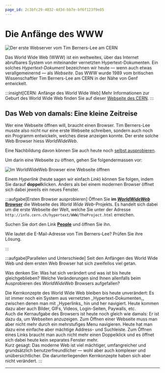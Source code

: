 ```yaml
---
page_id: 2c3bfc29-4032-4d3d-bb7e-bf6f123f9e85
---
```



# Die Anfänge des WWW
![Der erste Webserver vom Tim Berners-Lee am [CERN](https://home.cern/science/computing/birth-web)](img/first-web-server.jpg)

Das World Wide Web (WWW) ist ein weltweites, über das Internet abrufbares System von miteinander vernetzten Hypertext-Dokumenten. Ein solches _Hypertext-Dokument_ bezeichnen wir heute — wenn auch etwas verallgemeinernd — als _Webseite_. Das WWW wurde 1989 vom britischen Wissenschaftler Tim Berners-Lee am CERN in der Nähe von Genf entwickelt.

:::insight[CERN: Anfänge des World Wide Web]
Mehr Informationen zur Geburt des World Wide Web finden Sie auf dieser [Webseite des CERN](https://home.cern/science/computing/birth-web).
:::

## Das Web von damals: Eine kleine Zeitreise
Wer eine Webseite öffnen will, braucht einen Browser. Tim Berners-Lee musste also nicht nur eine erste Webseite schreiben, sondern auch noch ein Programm entwickeln, welches diese anzeigen konnte. Der erste solche Web Browser hiess _WorldWideWeb_.

Eine Nachbildung davon können Sie auch heute noch
[selbst ausprobieren](https://worldwideweb.cern.ch/browser/).

Um darin eine Webseite zu öffnen, gehen Sie folgendermassen vor:

![Im WorldWideWeb Browser eine Webseite öffnen](img/first-browser-visit-website.png)

Einem _Hyperlink_ (heute sagen wir einfach _Link_) können Sie folgen, indem Sie darauf **doppel**klicken. Anders als bei einem modernen Browser öffnet sich dabei jeweils ein neues Fenster.

:::aufgabe[Ersten Browser ausprobieren]
<TaskState id="3ffbdcd7-d373-4858-95d7-c99fad4f7613" />
Öffnen Sie **im [_WorldWideWeb_ Browser](https://worldwideweb.cern.ch/browser/)** die Webseite des _World Wide Web_-Projekts. Es handelt sich dabei um die erste Webseite der Welt, welche Sie unter der Adresse `http://info.cern.ch/hypertext/WWW/TheProject.html` erreichen.

Suchen Sie dort den Link __<u>People</u>__ und öffnen Sie ihn.

Wie lautet die E-Mail-Adresse von Tim Berners-Lee? Prüfen Sie ihre Lösung.

<String id="24c0dae3-91d2-45ea-8472-a620fdc96705" label="Antwort" solution="timbl@info.cern.ch" placeholder="E-Mail..." />
:::

:::aufgabe[Parallelen und Unterschiede]
<TaskState id="342a1072-3467-4903-9b8f-431d030286da" />
Seit den Anfängen des World Wide Web und dem ersten Web Browser hat sich zweifellos viel getan.

Was denken Sie: Was hat sich verändert und was ist bis heute gleichgeblieben? Welche Veränderungen sind Ihnen allenfalls beim Ausprobieren des _WorldWideWeb_ Browsers aufgefallen?

<QuillV2 id="1f679697-ec75-4486-886b-92747a34f699" />

<Solution id="63d85b3e-380d-4cfc-91c1-0d6fb471b63b" title="Antwortvorschlag">
  Die Kernkonzepte des World Wide Web bleiben bis heute unverändert: Es ist immer noch ein System aus vernetzten _Hypertext-Dokumenten_, zwischen denen man mit _Hyperlinks_ hin und her navigiert. Heute kommen dazu aber auch Bilder, GIFs, Videos, Login-Seiten, Paywalls, etc.
  <br />
  Auch die Kernaufgabe des Browsers ist heute noch gleich wie damals: Er ist dazu da, um Webseiten anzuzeigen. Zum Öffnen einer Webseite muss man aber nicht mehr durch ein mehrstufiges Menu navigieren. Heute hat man dazu eine einfache aber mächtige Address- und Suchleiste. Zum Öffnen eines Links braucht man auch nicht mehr einen Doppelklick und es öffnet sich dabei heute kein separates Fenster mehr.
  <br />
  Kurz gesagt: Das moderne Web ist viel mächtiger, umfangreicher und grundsätzlich benutzerfreundlicher — wohl aber auch komplexer und unübersichtlicher. Die darunterliegenden Kernkonzepte haben sich aber nicht verändert.
</Solution>
:::

---
